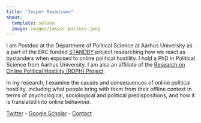 ```yaml
---
title: "Jesper Rasmussen"
about:
  template: solana
  image: images/jesper-picture.jpeg
---
```


I am Postdoc at the Department of Political Science at Aarhus University as a part of the ERC funded [STANDBY](https://ps.au.dk/forskning/forskningsprojekter/standby) project researching how we react as bystanders when exposed to online political hostility. I hold a PhD in Political Science from Aarhus University. I am also an affiliate of the [Research on Online Political Hostility (ROPH) Project](https://ps.au.dk/forskning/forskningsprojekter/research-on-online-political-hostility).

In my research, I examine the causes and consequences of online political hostility, including what people bring with them from their offline context in terms of psychological, sociological and political predispositions, and how it is translated into online behaviour.

[Twitter](https://twitter.com/jrpsau) - [Google Scholar](https://scholar.google.com/citations?user=UAhCzv0AAAAJ&hl=da&oi=sra) - [Contact](mailto:j.rasmussen.scholar@gmail.com)
